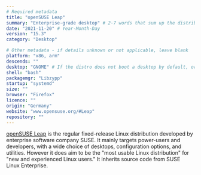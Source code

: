 ```yaml
---
# Required metadata
title: "openSUSE Leap"
summary: "Enterprise-grade desktop" # 2-7 words that sum up the distribution
date: "2021-11-20" # Year-Month-Day
version: "15.3"
category: "Desktop"

# Other metadata - if details unknown or not applicable, leave blank
platform: "x86, arm"
descends: ""
desktop: "GNOME" # If the distro does not boot a desktop by default, or doesn't ship one, leave 'desktop' blank
shell: "bash"
packagemgr: "Libzypp"
startup: "systemd"
size: ""
browser: "Firefox"
licence: ""
origin: "Germany"
website: "www.opensuse.org/#Leap"
repository: ""
---
```


[openSUSE Leap](https://www.opensuse.org/#Leap) is the regular fixed-release Linux distribution developed by enterprise software company SUSE. It mainly targets power-users and developers, with a wide choice of desktops, configuration options, and utilities. However it does aim to be the "most usable Linux distribution" for "new and experienced Linux users." It inherits source code from SUSE Linux Enterprise.
